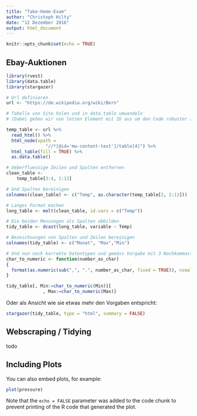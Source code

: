 ---
title: "Take-Home-Exam"
author: "Christoph Hilty"
date: "12 Dezember 2016"
output: html_document
---

```{r setup, include=FALSE}
knitr::opts_chunk$set(echo = TRUE)
```

## Ebay-Auktionen

```{r code, echo=TRUE, warning=FALSE, message=FALSE}

library(rvest)
library(data.table)
library(stargazer)

# Url definieren
url <- "https://de.wikipedia.org/wiki/Bern"

# Tabelle von Site holen und in data.table umwandeln
# (Dabei gehen wir von letzen Element mit ID aus um den Code robuster zu machen)

temp_table <- url %>% 
  read_html() %>% 
  html_node(xpath = 
               "//*[@id='mw-content-text']/table[4]") %>%
  html_table(fill = TRUE) %>% 
  as.data.table()

# Ueberfluessige Zeilen und Spalten entfernen
clean_table <- 
    temp_table[3:4, 1:13]

# Und Spalten bereinigen
colnames(clean_table) <- c("Temp", as.character(temp_table[2, 2:13]))

# Langes Format machen
long_table <- melt(clean_table, id.vars = c("Temp"))

# Die beiden Messungen als Spalten abbilden
tidy_table <- dcast(long_table, variable ~ Temp)

# Bezeichnungen von Spalten und Zeilen bereinigen
colnames(tidy_table) <- c("Monat", "Max","Min")

# Und nun noch korrekte Datentypen und gemäss Vorgabe mit 3 Nachkommastellen
char_to_numeric <- function(number_as_char)
{
  format(as.numeric(sub(",", ".", number_as_char, fixed = TRUE)), nsmall = 3)
}

tidy_table[, Min:=char_to_numeric(Min)][
              , Max:=char_to_numeric(Max)]

```

Oder als Ansicht wie sie etwas mehr den Vorgaben entspricht:

```{r cars2, echo=TRUE, warning=FALSE, message=FALSE, results='asis'}
stargazer(tidy_table, type = "html", summary = FALSE)
```

## Webscraping / Tidying

todo

## Including Plots

You can also embed plots, for example:

```{r pressure, echo=FALSE}
plot(pressure)
```

Note that the `echo = FALSE` parameter was added to the code chunk to prevent printing of the R code that generated the plot.
